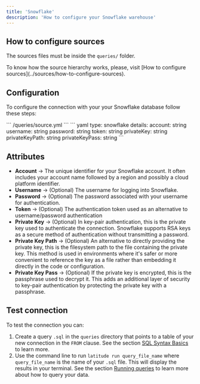 ```yaml
---
title: 'Snowflake'
description: 'How to configure your Snowflake warehouse'
---
```


## How to configure sources

The sources files must be inside the `queries/` folder.

<Note>
  To know how the source hierarchy works, please, visit [How to configure
  sources](../sources/how-to-configure-sources).
</Note>

## Configuration

To configure the connection with your your Snowflake database follow these steps:

<Steps>
  <Step title="Create the source `.yaml` file within the `queries` folder if you haven't already">
    ``` /queries/source.yml ```
  </Step>
  <Step title='Add the following code for your Snowflake connection'>
    ``` yaml 
    type: snowflake 
    details: 
      account: string
      username: string 
      password: string
      token: string
      privateKey: string
      privateKeyPath: string
      privateKeyPass: string 
    ```
  </Step>
  <Step title='Replace the details section with your info and save'>
  </Step>
  <Step title='Done, now you can test your connection'>
  </Step>
</Steps>

## Attributes

- **Account** → The unique identifier for your Snowflake account. It often includes your account name followed by a region and possibly a cloud platform identifier.
- **Username** → (Optional) The username for logging into Snowflake.
- **Password** → (Optional) The password associated with your username for authentication.
- **Token** → (Optional) The authentication token used as an alternative to username/password authentication
- **Private Key** → (Optional) In key-pair authentication, this is the private key used to authenticate the connection. Snowflake supports RSA keys as a secure method of authentication without transmitting a password.
- **Private Key Path** → (Optional) An alternative to directly providing the private key, this is the filesystem path to the file containing the private key. This method is used in environments where it's safer or more convenient to reference the key as a file rather than embedding it directly in the code or configuration.
- **Private Key Pass** → (Optional) If the private key is encrypted, this is the passphrase used to decrypt it. This adds an additional layer of security to key-pair authentication by protecting the private key with a passphrase.

## Test connection

To test the connection you can:

1. Create a query `.sql` in the `queries` directory that points to a table of your new connection in the `FROM` clause. See the section [SQL Syntax Basics](../queries/basics/sql-syntax-basics) to learn more.
2. Use the command line to run `latitude run query_file_name` where `query_file_name` is the name of your `.sql` file. This will display the results in your terminal. See the section [Running queries](../guides/development/latitude-cli#running-queries) to learn more about how to query your data.
